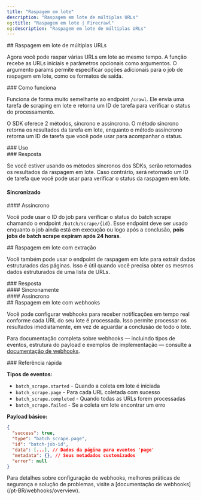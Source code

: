 ```yaml
---
title: "Raspagem em lote"
description: "Raspagem em lote de múltiplas URLs"
og:title: "Raspagem em lote | Firecrawl"
og:description: "Raspagem em lote de múltiplas URLs"
---
```



<div id="batch-scraping-multiple-urls">
  ## Raspagem em lote de múltiplas URLs
</div>

Agora você pode raspar várias URLs em lote ao mesmo tempo. A função recebe as URLs iniciais e parâmetros opcionais como argumentos. O argumento params permite especificar opções adicionais para o job de raspagem em lote, como os formatos de saída.

<div id="how-it-works">
  ### Como funciona
</div>

Funciona de forma muito semelhante ao endpoint `/crawl`. Ele envia uma tarefa de scraping em lote e retorna um ID de tarefa para verificar o status do processamento.

O SDK oferece 2 métodos, síncrono e assíncrono. O método síncrono retorna os resultados da tarefa em lote, enquanto o método assíncrono retorna um ID de tarefa que você pode usar para acompanhar o status.

<div id="usage">
  ### Uso
</div>

<CodeGroup>
  <BatchScrapePython />

  <BatchScrapeNode />

  <BatchScrapeCURL />
</CodeGroup>

<div id="response">
  ### Resposta
</div>

Se você estiver usando os métodos síncronos dos SDKs, serão retornados os resultados da raspagem em lote. Caso contrário, será retornado um ID de tarefa que você pode usar para verificar o status da raspagem em lote.

#### Sincronizado

<BatchScrapeOutput />

<div id="asynchronous">
  #### Assíncrono
</div>

Você pode usar o ID do job para verificar o status do batch scrape chamando o endpoint `/batch/scrape/{id}`. Esse endpoint deve ser usado enquanto o job ainda está em execução ou logo após a conclusão, **pois jobs de batch scrape expiram após 24 horas**.

<BatchScrapeAsyncOutput />

<div id="batch-scrape-with-extraction">
  ## Raspagem em lote com extração
</div>

Você também pode usar o endpoint de raspagem em lote para extrair dados estruturados das páginas. Isso é útil quando você precisa obter os mesmos dados estruturados de uma lista de URLs.

<CodeGroup>
  <BatchScrapeExtractPython />

  <BatchScrapeExtractNode />

  <BatchScrapeExtractCURL />
</CodeGroup>

<div id="response">
  ### Resposta
</div>

<div id="synchronous">
  #### Sincronamente
</div>

<BatchScrapeExtractOutput />

<div id="asynchronous">
  #### Assíncrono
</div>

<BatchScrapeExtractAsyncOutput />

<div id="batch-scrape-with-webhooks">
  ## Raspagem em lote com webhooks
</div>

Você pode configurar webhooks para receber notificações em tempo real conforme cada URL do seu lote é processada. Isso permite processar os resultados imediatamente, em vez de aguardar a conclusão de todo o lote.

<BatchScrapeWebhookCURL />

Para documentação completa sobre webhooks — incluindo tipos de eventos, estrutura do payload e exemplos de implementação — consulte a [documentação de webhooks](/pt-BR/webhooks/overview).

<div id="quick-reference">
  ### Referência rápida
</div>

**Tipos de eventos:**

* `batch_scrape.started` - Quando a coleta em lote é iniciada
* `batch_scrape.page` - Para cada URL coletada com sucesso
* `batch_scrape.completed` - Quando todas as URLs forem processadas
* `batch_scrape.failed` - Se a coleta em lote encontrar um erro

**Payload básico:**

```json
{
  "success": true,
  "type": "batch_scrape.page",
  "id": "batch-job-id",
  "data": [...], // Dados da página para eventos 'page'
  "metadata": {}, // Seus metadados customizados
  "error": null
}
```

<Note>
  Para detalhes sobre configuração de webhooks, melhores práticas de segurança e
  solução de problemas, visite a [documentação de webhooks](/pt-BR/webhooks/overview).
</Note>

